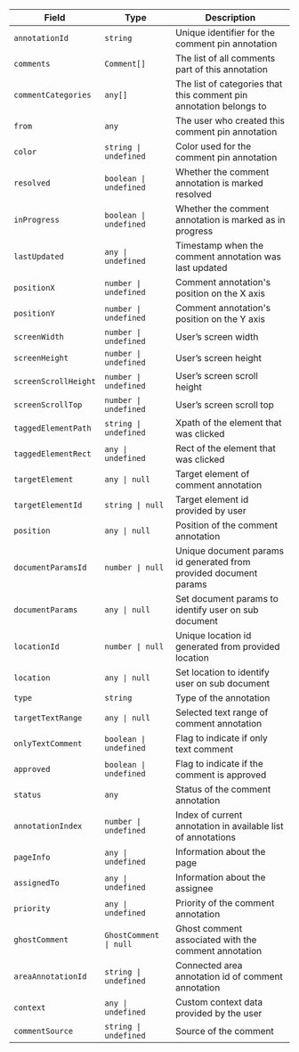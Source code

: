 | Field | Type | Description |
| --- | --- | --- |
| `annotationId` | `string` | Unique identifier for the comment pin annotation |
| `comments` | `Comment[]` | The list of all comments part of this annotation |
| `commentCategories` | `any[]` | The list of categories that this comment pin annotation belongs to |
| `from` | `any` | The user who created this comment pin annotation |
| `color` | `string \| undefined` | Color used for the comment pin annotation |
| `resolved` | `boolean \| undefined` | Whether the comment annotation is marked resolved |
| `inProgress` | `boolean \| undefined` | Whether the comment annotation is marked as in progress |
| `lastUpdated` | `any \| undefined` | Timestamp when the comment annotation was last updated |
| `positionX` | `number \| undefined` | Comment annotation's position on the X axis |
| `positionY` | `number \| undefined` | Comment annotation's position on the Y axis |
| `screenWidth` | `number \| undefined` | User’s screen width |
| `screenHeight` | `number \| undefined` | User’s screen height |
| `screenScrollHeight` | `number \| undefined` | User’s screen scroll height |
| `screenScrollTop` | `number \| undefined` | User’s screen scroll top |
| `taggedElementPath` | `string \| undefined` | Xpath of the element that was clicked |
| `taggedElementRect` | `any \| undefined` | Rect of the element that was clicked |
| `targetElement` | `any \| null` | Target element of comment annotation |
| `targetElementId` | `string \| null` | Target element id provided by user |
| `position` | `any \| null` | Position of the comment annotation |
| `documentParamsId` | `number \| null` | Unique document params id generated from provided document params |
| `documentParams` | `any \| null` | Set document params to identify user on sub document |
| `locationId` | `number \| null` | Unique location id generated from provided location |
| `location` | `any \| null` | Set location to identify user on sub document |
| `type` | `string` | Type of the annotation |
| `targetTextRange` | `any \| null` | Selected text range of comment annotation |
| `onlyTextComment` | `boolean \| undefined` | Flag to indicate if only text comment |
| `approved` | `boolean \| undefined` | Flag to indicate if the comment is approved |
| `status` | `any` | Status of the comment annotation |
| `annotationIndex` | `number \| undefined` | Index of current annotation in available list of annotations |
| `pageInfo` | `any \| undefined` | Information about the page |
| `assignedTo` | `any \| undefined` | Information about the assignee |
| `priority` | `any \| undefined` | Priority of the comment annotation |
| `ghostComment` | `GhostComment \| null` | Ghost comment associated with the comment annotation |
| `areaAnnotationId` | `string \| undefined` | Connected area annotation id of comment annotation |
| `context` | `any \| undefined` | Custom context data provided by the user |
| `commentSource` | `string \| undefined` | Source of the comment |